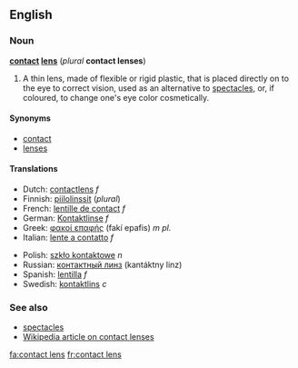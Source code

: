 ==English==
===Noun===
'''[[contact]] [[lens]]''' (''plural'' '''contact lenses''')

# A thin lens, made of flexible or rigid plastic, that is placed directly on to the eye to correct vision, used as an alternative to [[spectacles]], or, if coloured, to change one's eye color cosmetically.

====Synonyms====
*[[contact]]
*[[lens]]es

====Translations====
{{top}}
*Dutch: [[contactlens]] ''f''
*Finnish: [[piilolinssit]] (''plural'')
*French: [[lentille de contact]] ''f''
*German: [[Kontaktlinse]] ''f''
*Greek: [[φακοί επαφής]] (fakí epafis) ''m pl.''
*Italian: [[lente a contatto]] ''f''
{{mid}}
*Polish: [[szkło kontaktowe]] ''n''
*Russian: [[контактный линз]] (kantáktny linz) {{m}}
*Spanish: [[lentilla]] ''f''
*Swedish: [[kontaktlins]] ''c''
{{bottom}}

===See also===
*[[spectacles]]
*[[w:contact lens|Wikipedia article on contact lenses]]
[[fa:contact lens]]
[[fr:contact lens]]